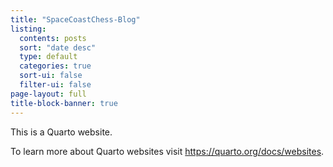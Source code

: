 ```yaml
---
title: "SpaceCoastChess-Blog"
listing:
  contents: posts
  sort: "date desc"
  type: default
  categories: true
  sort-ui: false
  filter-ui: false
page-layout: full
title-block-banner: true
---
```


This is a Quarto website.

To learn more about Quarto websites visit <https://quarto.org/docs/websites>.
